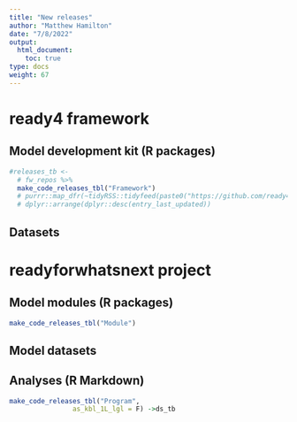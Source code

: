 ```yaml
---
title: "New releases"
author: "Matthew Hamilton"
date: "7/8/2022"
output: 
  html_document:
    toc: true
type: docs
weight: 67
---
```




# ready4 framework

## Model development kit (R packages)

```r
#releases_tb <- 
  # fw_repos %>%
  make_code_releases_tbl("Framework")
  # purrr::map_dfr(~tidyRSS::tidyfeed(paste0("https://github.com/ready4-dev/",.x,"/releases.atom"))) %>%
  # dplyr::arrange(dplyr::desc(entry_last_updated))
```


## Datasets


# readyforwhatsnext project

## Model modules (R packages)

```r
make_code_releases_tbl("Module")
```

## Model datasets

## Analyses (R Markdown)

```r
make_code_releases_tbl("Program",
                as_kbl_1L_lgl = F) ->ds_tb
```
